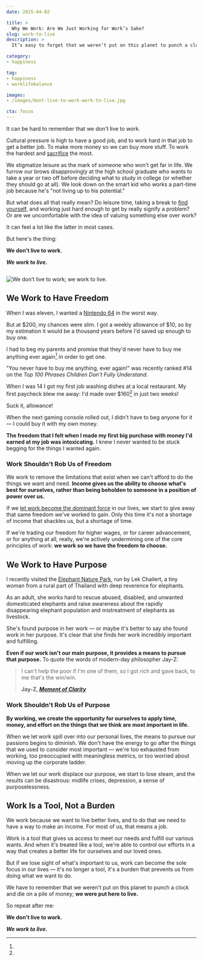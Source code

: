 ```yaml
---
date: 2015-04-02

title: >
  Why We Work: Are We Just Working for Work’s Sake?
slug: work-to-live
description: >
  It’s easy to forget that we weren’t put on this planet to punch a clock. Do you remember why you work a job in the first place?

category:
- happiness

tag:
- happiness
- worklifebalance

images:
- /images/dont-live-to-work-work-to-live.jpg

cta: focus
---
```



It can be hard to remember that we don't live to work.

Cultural pressure is high to have a good job, and to work hard in that job to
get a better job. To make more money so we can buy more stuff. To work the
hardest and [sacrifice][1] the most.

We stigmatize leisure as the mark of someone who won't get far in life. We
furrow our brows disapprovingly at the high school graduate who wants to take a
year or two off before deciding what to study in college (or whether they should
go at all). We look down on the smart kid who works a part-time job because he's
"not living up to his potential."

But what does all that really mean? Do leisure time, taking a break to [find
yourself][2], and working just hard enough to get by really signify a problem?
Or are we uncomfortable with the idea of valuing something else over work?

It can feel a lot like the latter in most cases.

But here's the thing:

**We don't live to work.**

**_We work to live._**

<Image caption="What are you working for?">

  ![We don’t live to work; we work to live.](images/dont-live-to-work-work-to-live.jpg)

</Image>

## We Work to Have Freedom

When I was eleven, I wanted a [Nintendo 64][3] in the worst way.

But at $200, my chances were slim. I got a weekly allowance of $10, so by my
estimation it would be a thousand years before I'd saved up enough to buy one.

I had to beg my parents and promise that they'd never have to buy me anything
ever again[^begging] in order to get one.

[^begging]:
  "You never have to buy me anything, ever again!" was recently ranked #14 on the _Top 100 Phrases Children Don't Fully Understand_.

When I was 14 I got my first job washing dishes at a local restaurant. My first
paycheck blew me away: I'd made over $160[^suckit] in just two weeks!

[^suckit]:
  Suck it, allowance!

When the next gaming console rolled out, I didn't have to beg anyone for it — I
could buy it with my own money.

**The freedom that I felt when I made my first big purchase with money I'd earned at my job was intoxicating.** I knew I never wanted to be stuck begging for the things I wanted again.

### Work Shouldn't Rob Us of Freedom

We work to remove the limitations that exist when we can't afford to do the things we want and need. **Income gives us the ability to choose what's best for ourselves, rather than being beholden to someone in a position of power over us.**

If we [let work become the dominant force][4] in our lives, we start to give
away that same freedom we've worked to gain. Only this time it's not a shortage
of income that shackles us, but a shortage of time.

If we're trading our freedom for higher wages, or for career advancement, or for
anything at all, really, we're actively undermining one of the core principles
of work: **we work so we have the freedom to choose.**

## We Work to Have Purpose

I recently visited the [Elephant Nature Park][5], run by Lek Chailert, a tiny
woman from a rural part of Thailand with deep reverence for elephants.

As an adult, she works hard to rescue abused, disabled, and unwanted
domesticated elephants and raise awareness about the rapidly disappearing
elephant population and mistreatment of elephants as livestock.

She's found purpose in her work — or maybe it's better to say she found work in
her purpose. It's clear that she finds her work incredibly important and
fulfilling.

**Even if our work isn't our main purpose, it provides a means to pursue that purpose.** To quote the words of modern-day philosopher Jay-Z:

> I can't help the poor if I'm one of them, so I got rich and gave back, to me
> that's the win/win.
>
> **Jay-Z, [_Moment of Clarity_][6]**

### Work Shouldn't Rob Us of Purpose

**By working, we create the opportunity for ourselves to apply time, money, and effort on the things that we think are most important in life.**

When we let work spill over into our personal lives, the means to pursue our
passions begins to diminish. We don't have the energy to go after the things
that we used to consider most important — we're too exhausted from working, too
preoccupied with meaningless metrics, or too worried about moving up the
corporate ladder.

When we let our work displace our purpose, we start to lose steam, and the
results can be disastrous: midlife crises, depression, a sense of
purposelessness.

## Work Is a Tool, Not a Burden

We work because we want to live better lives, and to do that we need to have a
way to make an income. For most of us, that means a job.

Work is a tool that gives us access to meet our needs and fulfill our various
wants. And when it's treated like a tool, we're able to control our efforts in a
way that creates a better life for ourselves and our loved ones.

But if we lose sight of what's important to us, work can become the sole focus
in our lives — it's no longer a tool, it's a burden that prevents us from doing
what we want to do.

We have to remember that we weren't put on this planet to punch a clock and die
on a pile of money; **we were put here to live.**

So repeat after me:

**We don't live to work.**

**_We work to live._**

[1]: /sacrifice
[2]: /growing-up-vs-growing-older
[3]: http://en.wikipedia.org/wiki/Nintendo_64
[4]: http://bit.ly/1OQ2Oe3
[5]: http://www.elephantnaturepark.org/
[6]: http://genius.com/9545/Jay-z-moment-of-clarity/Since-i-know-what-im-up-against-we-as-rappers-must-decide-whats-most-important-and-i-cant-help-the-poor-if-im-one-of-them-so-i-got-rich-and-gave-back-to-me-thats-the-win-win
